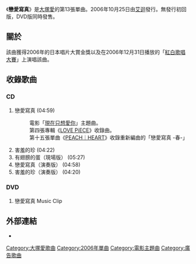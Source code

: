 {{Infobox Single
| Name        = 戀愛寫真<br><small>{{lang|zh-cn|恋愛写真}}</small>
| Artist      = [[大塚愛|大塚愛]]
| Cover       = renai shashin.jpg
| Released    = 2006年10月25日
| Recorded    = 
| Genre       = [[J-POP|J-POP]]
| Length      = 24分06秒
| Label       = [[avex_trax|avex trax]]
| Producer    = 
| Reviews     = 
| A-side         = 戀愛寫真
| B-side = 害羞的珍
| Writer         = [[大塚愛|愛]]
| from Album     = [[LOVE_PiECE|LOVE PiECE]]
| Last single  = [[食夢貘|食夢貘]]<br />（2006年）
| This single  = '''戀愛寫真'''<br />（2006年）
| Next single  = [[親親鬱金香|親親鬱金香]]<br />（2007年）
}}

《'''戀愛寫真'''》是[[大塚愛|大塚愛]]的第13張單曲。2006年10月25日由[[艾迴|艾迴]]發行。無發行初回版，DVD版同時發售。

== 關於 ==
該曲獲得2006年的日本唱片大賞金獎以及在2006年12月31日播放的「[[紅白歌唱大賽|紅白歌唱大賽]]」上演唱該曲。

== 收錄歌曲 ==
=== CD ===
#戀愛寫真 (04:59)
#:電影「[[現在只想愛你|現在只想愛你]]」主題曲。
#:第四張專輯《[[LOVE_PiECE|LOVE PiECE]]》收錄曲。
#:第十五張單曲《[[PEACH｜HEART|PEACH｜HEART]]》收錄重新編曲的「戀愛寫真 -春-」
#害羞的珍 (04:22)  
#有翅膀的蛋（現場版） (05:27)  
#戀愛寫真（演奏版） (04:58)
#害羞的珍（演奏版） (04:20)

=== DVD ===
# 戀愛寫真 Music Clip

==外部連結==
*{{YouTube|axE9PUIfp9w|大塚 愛 / 恋愛写真}}


{{single-stub}} 
{{大塚愛}}
{{DEFAULTSORT:Renai Shashin}}
[[Category:大塚愛歌曲|Category:大塚愛歌曲]]
[[Category:2006年單曲|Category:2006年單曲]]
[[Category:電影主題曲|Category:電影主題曲]]
[[Category:廣告歌曲|Category:廣告歌曲]]